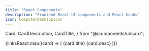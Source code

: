```yaml
---
title: "React Components"
description: "Frontend React UI components and React hooks"
icon: ComputerDesktopIcon
---
```

  Card,
  CardDescription,
  CardTitle,
} from "@/components/ui/card";

<div className="grid md:grid-cols-2 gap-6 items-stretch">
  {linksReact.map((card) => (
    <Link key={card.title} href={card.link} className="no-underline">
      <Card className="h-full text-center hover:border-primary/50 transition-colors px-4 py-8">
        <CardTitle className="font-heading">{card.title}</CardTitle>
        <CardDescription>{card.desc}</CardDescription>
      </Card>
    </Link>
  ))}
</div>